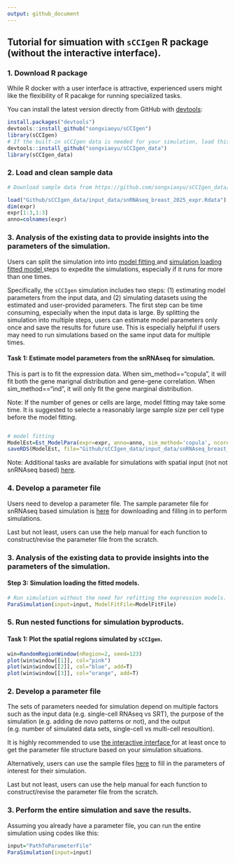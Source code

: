 ```yaml
---
output: github_document
---
```


## Tutorial for simuation with `sCCIgen` R package (without the interactive interface). 


### 1. Download R package 
While R docker with a user interface is attractive, experienced users might like the flexibility of R pacakge for running specialized tasks. 

You can install the latest version directly from GitHub with [devtools](https://github.com/hadley/devtools):

```R
install.packages("devtools")
devtools::install_github("songxiaoyu/sCCIgen")
library(sCCIgen)
# If the built-in sCCIgen data is needed for your simulation, load this package as well.
devtools::install_github("songxiaoyu/sCCIgen_data")
library(sCCIgen_data)
````

### 2. Load and clean sample data 

```R
# Download sample data from https://github.com/songxiaoyu/sCCIgen_data/tree/main/input_data. 

load("Github/sCCIgen_data/input_data/snRNAseq_breast_2025_expr.Rdata")
dim(expr)
expr[1:3,1:3]
anno=colnames(expr)
````



### 3. Analysis of the existing data to provide insights into the parameters of the simulation.

Users can split the simulation into into <u> model fitting </u> and  <u> simulation loading fitted model </u> steps to expedite the simulations, especially if it runs for more than one times. 

Specifically, the `sCCIgen` simulation includes two steps: (1) estimating model parameters from the input data, and (2) simulating datasets using the estimated and user-provided parameters. The first step can be time consuming, especially when the input data is large. By splitting the simulation into multiple steps, users can estimate model parameters only once and save the results for future use. This is especially helpful if users may need to run simulations based on the same input data for multiple times. 

#### Task 1: Estimate model parameters from the snRNAseq for simulation.

This is part is to fit the expression data. When sim_method=="copula", it will fit both the gene marignal distribution and gene-gene correlation. When sim_method=="ind", it will only fit the gene marginal distribution. 

Note: If the number of genes or cells are large, model fitting may take some time. It is suggested to selecte a reasonably large sample size per cell type before the model fitting. 

```R

# model fitting 
ModelEst=Est_ModelPara(expr=expr, anno=anno, sim_method='copula', ncores=10)
saveRDS(ModelEst, file="Github/sCCIgen_data/input_data/snRNAseq_breast_2025_fit_w_cor.RDS")

````

Note: Additional tasks are available for simulations with spatial input (not not snRNAseq based) [here](Rpackage_SRT.md). 


### 4. Develop a parameter file

Users need to develop a parameter file. The sample parameter file for snRNAseq based simulation is [here](sample_parameter_file) for downloading and filling in to perform simulations. 

Last but not least, users can use the help manual for each function to construct/revise the parameter file from the scratch. 


### 3. Analysis of the existing data to provide insights into the parameters of the simulation.



#### Step 3: Simulation loading the fitted models. 

```R
# Run simulation without the need for refitting the expression models.
ParaSimulation(input=input, ModelFitFile=ModelFitFile)

````

### 5. Run nested functions for simulation byproducts. 

#### Task 1: Plot the spatial regions simulated by `sCCIgen`. 

```R
win=RandomRegionWindow(nRegion=2, seed=123)
plot(win$window[[1]], col="pink")
plot(win$window[[2]], col="blue", add=T)
plot(win$window[[3]], col="orange", add=T)

````







### 2. Develop a parameter file

The sets of parameters needed for simulation depend on multiple factors such as the input data (e.g. single-cell RNAseq vs SRT), the purpose of the simulation (e.g. adding de novo patterns or not), and the output (e.g. number of simulated data sets, single-cell vs multi-cell resoultion). 

It is highly recommended to use <u> the interactive interface </u> for at least once to get the parameter file structure based on your simulation situations. 

Alternatively, users can use the sample files [here](sample_parameter_file) to fill in the parameters of interest for their simulation. 

Last but not least, users can use the help manual for each function to construct/revise the parameter file from the scratch. 

### 3. Perform the entire simulation and save the results. 
Assuming you already have a parameter file, you can run the entire simulation using codes like this:

```R
input="PathToParameterFile"
ParaSimulation(input=input)
````
